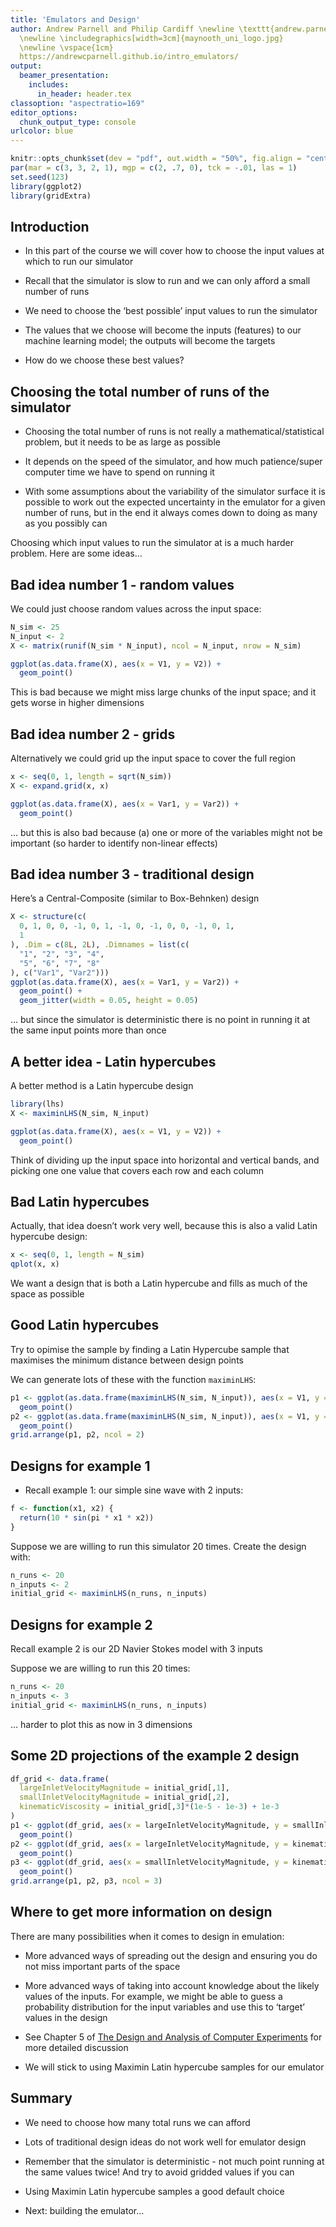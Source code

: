```yaml
---
title: 'Emulators and Design'
author: Andrew Parnell and Philip Cardiff \newline \texttt{andrew.parnell@mu.ie}   \newline \vspace{1cm}
  \newline \includegraphics[width=3cm]{maynooth_uni_logo.jpg}
  \newline \vspace{1cm}
  https://andrewcparnell.github.io/intro_emulators/
output:
  beamer_presentation:
    includes:
      in_header: header.tex
classoption: "aspectratio=169"
editor_options: 
  chunk_output_type: console
urlcolor: blue
---
```


```r
knitr::opts_chunk$set(dev = "pdf", out.width = "50%", fig.align = "center")
par(mar = c(3, 3, 2, 1), mgp = c(2, .7, 0), tck = -.01, las = 1)
set.seed(123)
library(ggplot2)
library(gridExtra)
```

## Introduction

- In this part of the course we will cover how to choose the input values at which to run our simulator

- Recall that the simulator is slow to run and we can only afford a small number of runs

- We need to choose the 'best possible' input values to run the simulator

- The values that we choose will become the inputs (features) to our machine learning model; the outputs will become the targets

- How do we choose these best values?

## Choosing the total number of runs of the simulator

- Choosing the total number of runs is not really a mathematical/statistical problem, but it needs to be as large as possible

- It depends on the speed of the simulator, and how much patience/super computer time we have to spend on running it

- With some assumptions about the variability of the simulator surface it is possible to work out the expected uncertainty in the emulator for a given number of runs, but in the end it always comes down to doing as many as you possibly can

Choosing which input values to run the simulator at is a much harder problem. Here are some ideas...

## Bad idea number 1 - random values

We could just choose random values across the input space:

```r
N_sim <- 25
N_input <- 2
X <- matrix(runif(N_sim * N_input), ncol = N_input, nrow = N_sim)
```
```r
ggplot(as.data.frame(X), aes(x = V1, y = V2)) +
  geom_point()
```

This is bad because we might miss large chunks of the input space; and it gets worse in higher dimensions

## Bad idea number 2 - grids

Alternatively we could grid up the input space to cover the full region
```r
x <- seq(0, 1, length = sqrt(N_sim))
X <- expand.grid(x, x)
```
```r
ggplot(as.data.frame(X), aes(x = Var1, y = Var2)) +
  geom_point()
```

... but this is also bad because (a) one or more of the variables might not be important (so harder to identify non-linear effects)

## Bad idea number 3 - traditional design

Here's a Central-Composite (similar to Box-Behnken) design

```r
X <- structure(c(
  0, 1, 0, 0, -1, 0, 1, -1, 0, -1, 0, 0, -1, 0, 1,
  1
), .Dim = c(8L, 2L), .Dimnames = list(c(
  "1", "2", "3", "4",
  "5", "6", "7", "8"
), c("Var1", "Var2")))
ggplot(as.data.frame(X), aes(x = Var1, y = Var2)) +
  geom_point() +
  geom_jitter(width = 0.05, height = 0.05)
```

... but since the simulator is deterministic there is no point in running it at the same input points more than once


## A better idea - Latin hypercubes

A better method is a Latin hypercube design
```r
library(lhs)
X <- maximinLHS(N_sim, N_input)
```
```r
ggplot(as.data.frame(X), aes(x = V1, y = V2)) +
  geom_point()
```

Think of dividing up the input space into horizontal and vertical bands, and picking one one value that covers each row and each column

## Bad Latin hypercubes

Actually, that idea doesn't work very well, because this is also a valid Latin hypercube design:
```r
x <- seq(0, 1, length = N_sim)
qplot(x, x)
```

We want a design that is both a Latin hypercube and fills as much of the space as possible

## Good Latin hypercubes

Try to opimise the sample by finding a Latin Hypercube sample that maximises the minimum distance between design points

We can generate lots of these with the function `maximinLHS`:

```r
p1 <- ggplot(as.data.frame(maximinLHS(N_sim, N_input)), aes(x = V1, y = V2)) +
  geom_point()
p2 <- ggplot(as.data.frame(maximinLHS(N_sim, N_input)), aes(x = V1, y = V2)) +
  geom_point()
grid.arrange(p1, p2, ncol = 2)
```


## Designs for example 1

- Recall example 1: our simple sine wave with 2 inputs:
```r
f <- function(x1, x2) {
  return(10 * sin(pi * x1 * x2))
}
```

Suppose we are willing to run this simulator 20 times. Create the design with:

```r
n_runs <- 20
n_inputs <- 2
initial_grid <- maximinLHS(n_runs, n_inputs)
```

## Designs for example 2

Recall example 2 is our 2D Navier Stokes model with 3 inputs

Suppose we are willing to run this 20 times:

```r
n_runs <- 20
n_inputs <- 3
initial_grid <- maximinLHS(n_runs, n_inputs)
```

... harder to plot this as now in 3 dimensions

## Some 2D projections of the example 2 design

```r
df_grid <- data.frame(
  largeInletVelocityMagnitude = initial_grid[,1],
  smallInletVelocityMagnitude = initial_grid[,2],
  kinematicViscosity = initial_grid[,3]*(1e-5 - 1e-3) + 1e-3
)
p1 <- ggplot(df_grid, aes(x = largeInletVelocityMagnitude, y = smallInletVelocityMagnitude)) + 
  geom_point()
p2 <- ggplot(df_grid, aes(x = largeInletVelocityMagnitude, y = kinematicViscosity)) + 
  geom_point()
p3 <- ggplot(df_grid, aes(x = smallInletVelocityMagnitude, y = kinematicViscosity)) + 
  geom_point()
grid.arrange(p1, p2, p3, ncol = 3)
```

## Where to get more information on design

There are many possibilities when it comes to design in emulation:

- More advanced ways of spreading out the design and ensuring you do not miss important parts of the space

- More advanced ways of taking into account knowledge about the likely values of the inputs. For example, we might be able to guess a probability distribution for the input variables and use this to 'target' values in the design

- See Chapter 5 of [The Design and Analysis of Computer Experiments](https://www.asc.ohio-state.edu/santner.1/TJS-BJW-WIN/master-driver.pdf) for more detailed discussion

- We will stick to using Maximin Latin hypercube samples for our emulator


## Summary

- We need to choose how many total runs we can afford

- Lots of traditional design ideas do not work well for emulator design

- Remember that the simulator is deterministic - not much point running at the same values twice! And try to avoid gridded values if you can

- Using Maximin Latin hypercube samples a good default choice

- Next: building the emulator...
